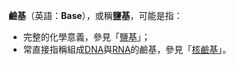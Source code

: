 '''鹼基'''（英語：'''Base'''），或稱'''鹽基'''，可能是指：

*完整的化學意義，參見「[[鹽基|鹽基]]」；
*常直接指稱組成[[DNA|DNA]]與[[RNA|RNA]]的鹼基，參見「[[核鹼基|核鹼基]]」。

{{disambig|Cat=二字作品消歧義}}